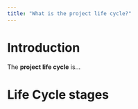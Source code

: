 ```yaml
---
title: "What is the project life cycle?"
---
```

# Introduction
The **project life cycle** is...

# Life Cycle stages 